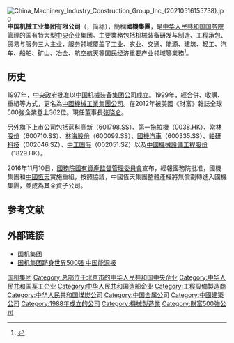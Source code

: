 {{Infobox Company 
| company_name = 中国机械工业集团有限公司
| company_name_en = China National Machinery Industry Corporation Limited
| company_logo =
| image = Sinomach Tower (20201130130003).jpg
| image_caption = 位于北京[[中关村|中关村]]的国机大厦
| type = [[中国中央企业|中国中央企业]]<br>[[国有独资企业|国有独资企业]]
| company_slogan =  
| abbreviated_name =
| local_code_name=CN
| local_code = 911100001000080343 
| key_people =  董事长：[[张晓仑|张晓仑]]<br>总经理：[[罗乾宜|罗乾宜]]
| fate =  
| predecessor = [[中华人民共和国第一机械工业部|中华人民共和国第一机械工业部]]下属企业
| successor = 
| foundation = {{Start date|1997}}
| industry = 拖拉机、机床、重型机械制造业、建筑业
| location = {{CHN}}[[北京市|北京市]][[海淀区|海淀区]][[丹棱街|丹棱街]]3号国机大厦
| owner = {{PRC}}（国家）<br>{{Small|[[国务院国有资产监督管理委员会|国务院国资委]]代表[[中华人民共和国国务院|国务院]]履行出资人职责}}
| website = {{URL|http://www.sinomach.com.cn/}}
| num_employees    = 80,000
| subsid = [[中國一拖集團|中國一拖集團]]<br>[[中國機械設備工程股份|中国机械设备工程股份有限公司]] (CMEC)
}}
[[File:China_Machinery_Industry_Construction_Group_Inc_(20210516155738).jpg|thumb]]
'''中国机械工业集团有限公司'''（{{lang-en|China National Machinery Industry Corporation}}，简称{{lang|en|'''SINOMACH'''}}），簡稱'''國機集團'''，是[[中华人民共和国国务院|中华人民共和国国务院]]管理的国有特大型[[中央企业|中央企业]]集团。主要業務包括机械装备研发与制造、工程承包、贸易与服务三大主业，服务领域覆盖了工业、农业、交通、能源、建筑、轻工、汽车、船舶、矿山、冶金、航空航天等国民经济重要产业领域等業務<ref>{{Cite web |url=http://www.sinomach.com.cn/templates/T_basicIntro/index.aspx?nodeid=2 |title=中国机械工业集团有限公司簡介 |accessdate=2013-05-04 |archive-date=2013-05-01 |archive-url=https://web.archive.org/web/20130501115248/http://www.sinomach.com.cn/templates/T_basicIntro/index.aspx?nodeid=2 |dead-url=no }}</ref>。

==历史==
1997年，[[中央政府|中央政府]]批准以[[中国机械装备集团公司|中国机械装备集团公司]]成立。1999年，經合併、收購、重組等方式，更名為[[中國機械工業集團公司|中國機械工業集團公司]]。在2012年被美國《財富》雜誌全球500強企業登上362位。現任董事長[[张晓仑|张晓仑]]。

另外旗下上市公司包括[[蓝科高新|蓝科高新]]（601798.SS）、[[第一拖拉機|第一拖拉機]]（0038.HK）、[[常林股份|常林股份]]（600710.SS）、[[林海股份|林海股份]]（600099.SS）、[[國機汽車|國機汽車]]（600335.SS）、[[轴研科技|轴研科技]]（002046.SZ）、[[中工国际|中工国际]]（002051.SZ）以及[[中國機械設備工程股份|中國機械設備工程股份]]（1829.HK）。

2016年11月10日，[[國務院國有資產監督管理委員會|國務院國有資產監督管理委員會]]宣布，經報國務院批准，國機集團和[[中國恆天|中國恆天]]實施重組，按照協議，中國恆天集團整體產權將無償劃轉進入國機集團，並成為其全資子公司。

== 参考文献 ==
{{Reflist}}

== 外部链接 ==
* [http://www.sinomach.com.cn 国机集团]{{Wayback|url=http://www.sinomach.com.cn/ |date=20200819220225 }}
* [http://www.chinaequip.gov.cn/2011-07/20/c_13996782.htm 国机集团跻身世界500强 中国能源报]{{dead link|date=2017年12月 |bot=InternetArchiveBot |fix-attempted=yes }}
{{国有重要骨干企业}}
{{中国重型机械制造商}}
[[Category:国机集团|]]
[[Category:总部位于北京市的中华人民共和国中央企业|Category:总部位于北京市的中华人民共和国中央企业]]
[[Category:中华人民共和国军工企业|Category:中华人民共和国军工企业]]
[[Category:中华人民共和国造船企业|Category:中华人民共和国造船企业]]
[[Category:工程設備製造商|Category:工程設備製造商]]
[[Category:中华人民共和国煤炭公司|Category:中华人民共和国煤炭公司]]
[[Category:中国金属公司|Category:中国金属公司]]
[[Category:中國建築公司|Category:中國建築公司]]
[[Category:1988年成立的公司|Category:1988年成立的公司]]
[[Category:機械製造業|Category:機械製造業]]
[[Category:財富500強公司|Category:財富500強公司]]